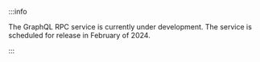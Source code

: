 :::info

The GraphQL RPC service is currently under development. The service is scheduled for release in February of 2024.

:::